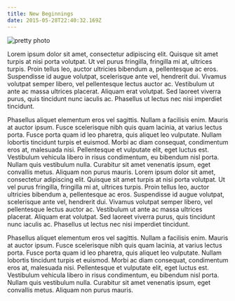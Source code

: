 ```yaml
---
title: New Beginnings
date: 2015-05-28T22:40:32.169Z
---
```

![pretty photo](image3.jpg "God is amazing")

Lorem ipsum dolor sit amet, consectetur adipiscing elit. Quisque sit amet turpis at nisi porta volutpat. Ut vel purus fringilla, fringilla mi at, ultrices turpis. Proin tellus leo, auctor ultricies bibendum a, pellentesque ac eros. Suspendisse id augue volutpat, scelerisque ante vel, hendrerit dui. Vivamus volutpat semper libero, vel pellentesque lectus auctor ac. Vestibulum ut ante ac massa ultrices placerat. Aliquam erat volutpat. Sed laoreet viverra purus, quis tincidunt nunc iaculis ac. Phasellus ut lectus nec nisi imperdiet tincidunt.

Phasellus aliquet elementum eros vel sagittis. Nullam a facilisis enim. Mauris at auctor ipsum. Fusce scelerisque nibh quis quam lacinia, at varius lectus porta. Fusce porta quam id leo pharetra, quis aliquet leo vulputate. Nullam lobortis tincidunt turpis et euismod. Morbi ac diam consequat, condimentum eros at, malesuada nisi. Pellentesque et vulputate elit, eget luctus est. Vestibulum vehicula libero in risus condimentum, eu bibendum nisl porta. Nullam quis vestibulum nulla. Curabitur sit amet venenatis ipsum, eget convallis metus. Aliquam non purus mauris.
Lorem ipsum dolor sit amet, consectetur adipiscing elit. Quisque sit amet turpis at nisi porta volutpat. Ut vel purus fringilla, fringilla mi at, ultrices turpis. Proin tellus leo, auctor ultricies bibendum a, pellentesque ac eros. Suspendisse id augue volutpat, scelerisque ante vel, hendrerit dui. Vivamus volutpat semper libero, vel pellentesque lectus auctor ac. Vestibulum ut ante ac massa ultrices placerat. Aliquam erat volutpat. Sed laoreet viverra purus, quis tincidunt nunc iaculis ac. Phasellus ut lectus nec nisi imperdiet tincidunt.

Phasellus aliquet elementum eros vel sagittis. Nullam a facilisis enim. Mauris at auctor ipsum. Fusce scelerisque nibh quis quam lacinia, at varius lectus porta. Fusce porta quam id leo pharetra, quis aliquet leo vulputate. Nullam lobortis tincidunt turpis et euismod. Morbi ac diam consequat, condimentum eros at, malesuada nisi. Pellentesque et vulputate elit, eget luctus est. Vestibulum vehicula libero in risus condimentum, eu bibendum nisl porta. Nullam quis vestibulum nulla. Curabitur sit amet venenatis ipsum, eget convallis metus. Aliquam non purus mauris.